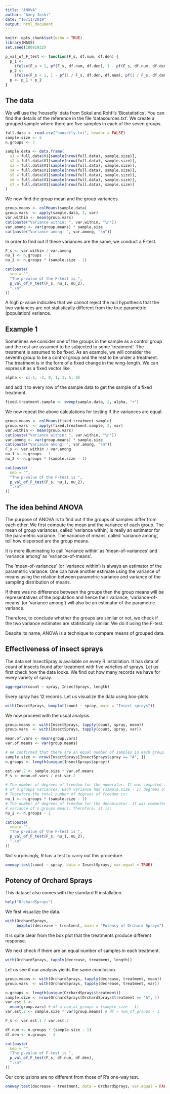 ```yaml
---
title: "ANOVA"
author: "Amey Joshi"
date: "16/11/2019"
output: html_document
---
```


```r
knitr::opts_chunk$set(echo = TRUE)
library(MASS)
set.seed(18081932)

p_val_of_F_test <- function(F_s, df.num, df.den) {
  p_1 <-
    ifelse(F_s < 1, pf(F_s, df.num, df.den), 1 - pf(F_s, df.num, df.den))
  p_2 <-
    ifelse(F_s < 1, 1 - pf(1 / F_s, df.den, df.num), pf(1 / F_s, df.den, df.num))
  p <- p_1 + p_2
}

```

## The data

We will use the 'housefly' data from Sokal and Rohfl's 'Biostatistics'. You can
find the details of the reference in the file 'datasources.txt'. We create a 
grouped sample where there are five samples in each of the seven groups.

```r
full.data <- read.csv("housefly.txt", header = FALSE)
sample.size <- 5
n.groups <- 7

sample.data <- data.frame(
  s1 = full.data$V1[sample(nrow(full.data), sample.size)],
  s2 = full.data$V1[sample(nrow(full.data), sample.size)],
  s3 = full.data$V1[sample(nrow(full.data), sample.size)],
  s4 = full.data$V1[sample(nrow(full.data), sample.size)],
  s5 = full.data$V1[sample(nrow(full.data), sample.size)],
  s6 = full.data$V1[sample(nrow(full.data), sample.size)],
  s7 = full.data$V1[sample(nrow(full.data), sample.size)]
)
```

We now find the group mean and the group variances.
```r
group.means <- colMeans(sample.data)
group.vars  <- apply(sample.data, 2, var)
var.within <- mean(group.vars)
cat(paste("Variance within: ", var.within, "\n"))
var.among <- var(group.means) * sample.size
cat(paste("Variance among: ", var.among, "\n"))
```

In order to find out if these variances are the same, we conduct a $F$-test.
```r
F_s <- var.within / var.among
nu_1 <- n.groups - 1
nu_2 <- n.groups * (sample.size - 1)

cat(paste(
  sep = "",
  "The p-value of the F-test is ",
  p_val_of_F_test(F_s, nu_1, nu_2),
  ".\n"
))
```

A high $p$-value indicates that we cannot reject the null hypothesis that the 
two variances are not statistically different from the true parametric (population)
variance.

## Example 1
Sometimes we consider one of the groups in the sample as a control group and
the rest are assumed to be subjected to some 'treatment'. The treatment is assumed
to be fixed. As an example, we will consider the seventh group to be a control
group and the rest to be under a treatment. The treatment is in the form of a 
fixed change in the wing-length. We can express it as a fixed vector like
```r
alpha <- c(-5, -2, 0, 1, 1, 5, 0)
```
and add it to every row of the sample data to get the sample of a fixed treatment.
```r
fixed.treatment.sample <- sweep(sample.data, 2, alpha, "+")
```
We now repeat the above calculations for testing if the variances are equal.
```r
group.means <- colMeans(fixed.treatment.sample)
group.vars  <- apply(fixed.treatment.sample, 2, var)
var.within <- mean(group.vars)
cat(paste("Variance within: ", var.within, "\n"))
var.among <- var(group.means) * sample.size
cat(paste("Variance among: ", var.among, "\n"))
F_s <- var.within / var.among
nu_1 <- n.groups - 1
nu_2 <- n.groups * (sample.size - 1)

cat(paste(
  sep = "",
  "The p-value of the F-test is ",
  p_val_of_F_test(F_s, nu_1, nu_2),
  ".\n"
))
```

## The idea behind ANOVA
The purpose of ANOVA is to find out if the groups of samples differ from each 
other. We first compute the mean and the variance of each group. The mean of
group variances, called 'variance within', is really an estimator for the 
parametric variance. The variance of means, called 'variance among', tell how
dispersed are the group means.

It is more illuminating to call 'variance within' as 'mean-of-variances' and
'variance among' as 'variance-of-means'.

The 'mean-of-variances' (or 'variance within') is always an estimator of the 
parametric variance. One can have another estimate using the variance of means
using the relation between parametric variance and variance of the sampling
distribution of means.

If there was no difference between the groups then the group means will be 
representatives of the population and hence their variance, 'variance-of-means'
(or 'variance among') will also be an estimator of the parametric variance.

Therefore, to conclude whether the groups are similar or not, we check if the
two variance estimates are statistically similar. We do it using the $F$-test.

Despite its name, ANOVA is a technique to compare means of grouped data.

## Effectiveness of insect sprays
The data set InsectSpray is available on every R installation. It has data of
count of insects found after treatment with five varieties of sprays. Let us first
check how the data looks. We find out how many records we have for every variety
of spray.
```r
aggregate(count ~ spray, InsectSprays, length)
```

Every spray has $12$ records. Let us visualize the data using box-plots.
```r
with(InsectSprays, boxplot(count ~ spray, main = "Insect sprays"))
```

We now proceed with the usual analysis.
```r
group.means <- with(InsectSprays, tapply(count, spray, mean))
group.vars  <- with(InsectSprays, tapply(count, spray, var))

mean.of.vars <- mean(group.vars)
var.of.means <- var(group.means)

# We confirmed that there are an equal number of samples in each group.
sample.size <- nrow(InsectSprays[InsectSprays$spray == "A", ])
n.groups <- length(unique(InsectSprays$spray))

est.var.2 <- sample.size * var.of.means
F_s <- mean.of.vars / est.var.2

# The number of degrees of freedom for the numerator. It was computed as a mean
# of n.groups variances. Each variance had (sample.size - 1) degrees of freedom.
# Therefore the total number of degrees of freedom is:
nu_1 <- n.groups * (sample.size - 1)
# The number of degrees of freedom for the denominator. It was computed as a
# variance of n.groups means. Therefore, it is:
nu_2 <- n.groups - 1

cat(paste(
  sep = "",
  "The p-value of the F-test is ",
  p_val_of_F_test(F_s, nu_1, nu_2),
  ".\n"
))
```

Not surprisingly, R has a test to carry out this procedure.
```r
oneway.test(count ~ spray, data = InsectSprays, var.equal = TRUE)
```

## Potency of Orchard Sprays
This dataset also comes with the standard R installation. 
```r
help("OrchardSprays")
```
We first visualize the data.
```r
with(OrchardSprays,
     boxplot(decrease ~ treatment, main = "Potency of Orchard Sprays"))
```

It is quite clear from the box plot that the treatments produce different response.

We next check if there are an equal number of samples in each treatment.
```r
with(OrchardSprays, tapply(decrease, treatment, length))
```

Let us see if our analysis yields the same conclusion.
```r
group.means <- with(OrchardSprays, tapply(decrease, treatment, mean))
group.vars  <- with(OrchardSprays, tapply(decrease, treatment, var))

n.groups <- length(unique(OrchardSprays$treatment))
sample.size <- nrow(OrchardSprays[OrchardSprays$treatment == "A", ])
var.est.1 <-
  mean(group.vars) # df = num_of_groups x (sample_size - 1)
var.est.2 <- sample.size * var(group.means) # df = num_of_groups - 1

F_s <- var.est.1 / var.est.2

df.num <- n.groups * (sample.size - 1)
df.den <- n.groups - 1

cat(paste(
  sep = "",
  "The p-value of F-test is ",
  p_val_of_F_test(F_s, df.num, df.den),
  ".\n"
))
```

Our conclusions are no different from those of R's one-way test.
```r
oneway.test(decrease ~ treatment, data = OrchardSprays, var.equal = FALSE)
```
